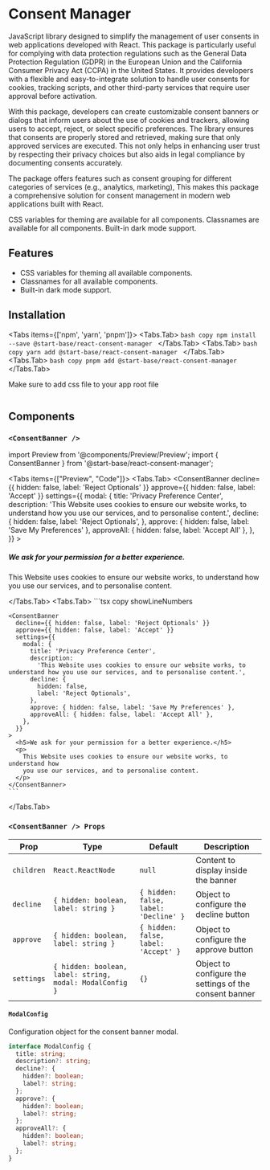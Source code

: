 
# Consent Manager

JavaScript library designed to simplify the management of user consents in web applications developed with React. This package is particularly useful for complying with data protection regulations such as the General Data Protection Regulation (GDPR) in the European Union and the California Consumer Privacy Act (CCPA) in the United States. It provides developers with a flexible and easy-to-integrate solution to handle user consents for cookies, tracking scripts, and other third-party services that require user approval before activation.

With this package, developers can create customizable consent banners or dialogs that inform users about the use of cookies and trackers, allowing users to accept, reject, or select specific preferences. The library ensures that consents are properly stored and retrieved, making sure that only approved services are executed. This not only helps in enhancing user trust by respecting their privacy choices but also aids in legal compliance by documenting consents accurately.

The package offers features such as consent grouping for different categories of services (e.g., analytics, marketing), This makes this package a comprehensive solution for consent management in modern web applications built with React.

CSS variables for theming are available for all components.
Classnames are available for all components.
Built-in dark mode support.

## Features

- CSS variables for theming all available components.
- Classnames for all available components.
- Built-in dark mode support.

## Installation

<Tabs items={['npm', 'yarn', 'pnpm']}>
  <Tabs.Tab>
    ```bash copy npm install --save @start-base/react-consent-manager ```
  </Tabs.Tab>
  <Tabs.Tab>
    ```bash copy yarn add @start-base/react-consent-manager ```
  </Tabs.Tab>
  <Tabs.Tab>
    ```bash copy pnpm add @start-base/react-consent-manager ```
  </Tabs.Tab>
</Tabs>

Make sure to add css file to your app root file

```ts copy
```

## Components

### `<ConsentBanner />`

import Preview from '@components/Preview/Preview';
import { ConsentBanner } from '@start-base/react-consent-manager';

<Tabs items={["Preview", "Code"]}>
  <Tabs.Tab>
  <Preview height="200px">
    <ConsentBanner
      decline={{ hidden: false, label: 'Reject Optionals' }}
      approve={{ hidden: false, label: 'Accept' }}
      settings={{
        modal: {
          title: 'Privacy Preference Center',
          description:
            'This Website uses cookies to ensure our website works, to understand how you use our services, and to personalise content.',
          decline: {
            hidden: false,
            label: 'Reject Optionals',
          },
          approve: { hidden: false, label: 'Save My Preferences' },
          approveAll: { hidden: false, label: 'Accept All' },
        },
      }}
    >
      <h5>We ask for your permission for a better experience.</h5>
      <p>
        This Website uses cookies to ensure our website works, to understand how
        you use our services, and to personalise content.
      </p>
    </ConsentBanner>
  </Preview>
  </Tabs.Tab>
  <Tabs.Tab>
    ```tsx copy showLineNumbers

    <ConsentBanner
      decline={{ hidden: false, label: 'Reject Optionals' }}
      approve={{ hidden: false, label: 'Accept' }}
      settings={{
        modal: {
          title: 'Privacy Preference Center',
          description:
            'This Website uses cookies to ensure our website works, to understand how you use our services, and to personalise content.',
          decline: {
            hidden: false,
            label: 'Reject Optionals',
          },
          approve: { hidden: false, label: 'Save My Preferences' },
          approveAll: { hidden: false, label: 'Accept All' },
        },
      }}
    >
      <h5>We ask for your permission for a better experience.</h5>
      <p>
        This Website uses cookies to ensure our website works, to understand how
        you use our services, and to personalise content.
      </p>
    </ConsentBanner>
    ```

  </Tabs.Tab>
</Tabs>

### `<ConsentBanner /> Props`

| Prop       | Type                                                     | Default                               | Description                                            |
| ---------- | -------------------------------------------------------- | ------------------------------------- | ------------------------------------------------------ |
| `children` | `React.ReactNode`                                        | `null`                                | Content to display inside the banner                   |
| `decline`  | `{ hidden: boolean, label: string }`                     | `{ hidden: false, label: 'Decline' }` | Object to configure the decline button                 |
| `approve`  | `{ hidden: boolean, label: string }`                     | `{ hidden: false, label: 'Accept' }`  | Object to configure the approve button                 |
| `settings` | `{ hidden: boolean, label: string, modal: ModalConfig }` | `{}`                                  | Object to configure the settings of the consent banner |

#### `ModalConfig`

Configuration object for the consent banner modal.

```ts
interface ModalConfig {
  title: string;
  description?: string;
  decline?: {
    hidden?: boolean;
    label?: string;
  };
  approve?: {
    hidden?: boolean;
    label?: string;
  };
  approveAll?: {
    hidden?: boolean;
    label?: string;
  };
}
```
